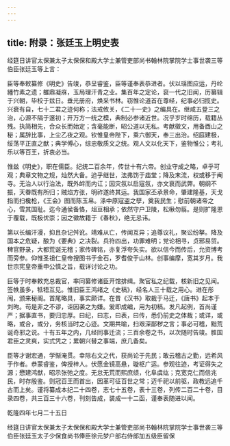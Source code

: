 ```yaml
---
---
---
```

title: 附录：张廷玉上明史表
---

经筵日讲官太保兼太子太保保和殿大学士兼管吏部尚书翰林院掌院学士事世袭三等伯臣张廷玉等上言：

臣等奉敕纂修《明史》告竣，恭呈睿鉴，臣等谨奉表恭进者。伏以瑶图应运，丹纶繙竹素之遗；雒鼎凝庥，玉局理汗青之业。集百年之定论，裒一代之旧闻，历纂辑于兴朝，毕校于兹日。垂光册府，焕采书林。窃惟论道首在尊经，纪事必归揽史。兴衰有自，七十二君之迹何称；法戒攸关，《二十一史》之编具在。继咸五登三之治，心源不隔于邃初；开万方一统之模，典制必参诸近世。况乎岁时绵历，载籍丛残。执简相先，合众长而始定；含毫能断，昭公道以无私。考献徵文，用备酉山之秘；属辞比事，上尘乙夜之观。钦惟皇帝陛下，乘六御天，奉三出治。绍庭建极，绥荡平正直之猷；典学傅心，综忠敬质文之统。观人文以化天下，鉴物惟公；考礼乐以等百王，折衷必当。

惟兹《明史》，职在儒臣。纪统二百余年，传世十有六帝。创业守成之略，卓乎可观；典章文物之规，灿然大备。迨乎继世，法弗饬于庙堂；降及末流，权或移于阉寺。无治人以行治法，既外衅而内讧；因灾氛以启寇氛，亦文衰而武弊。朝纲不振，天眷既有所归；贼焰方张，明祚遂终其运。我国家丕承景命，肇建隆基，天戈指而扫欃枪，《王会》图而陈玉帛。涤中原寇盗之孽，奠我民生；慰前朝诸帝之心，雪其国耻。迄今通侯备恪，俎豆相承；依然守户卫陵，松楸勿翦。是则扩隆恩于覆载，既极优崇；因之徵故籍于《春秋》，绝无忌讳。

第以长编汗漫，抑且杂记舛讹。靖难从亡，传闻互异；追尊议礼，聚讼纷拏。降及国本之危疑，酿为《要典》之决裂。兵符四出，功罪难明；党论相寻，贞邪易贸。稗官野录，大都荒诞无稽；家传碑铭，亦复浮夸失实。欲以信今而传后，允资博考而旁参。仰惟圣祖仁皇帝搜图书于金石，罗耆俊于山林。创事编摩，宽其岁月。我世宗宪皇帝重申公慎之旨，载详讨论之功。

巨等于时奉敕充总裁官，率同纂修诸臣开馆排缉。聚官私之纪载，核新旧之见闻。签帙虽多，牴牾互见。惟旧臣王鸿绪之《史稿》，经名人三十载之用心。进在彤闱，颁来秘阁。首尾略具，事实颇详。在昔《汉书》取裁于马迁，《唐书》起本于刘昫。苟是非之不谬，讵因袭之为嫌。爰即成编，用为初稿。发凡起例，首尚谨严；据事直书，要归忠厚。曰纪，曰志，曰表，曰传，悉仍前史之体裁；或详，或略，或合，或分，务核当时之心迹。文期共喻，扫艰深鄙秽之言；事必可稽，黜荒诞奇邪之说。十有五年之内，几经同事迁流；三百余卷之书，以次随时告竣。胜国君臣之灵爽，实式凭之；累朝兴替之事端，庶几备矣。

臣等才谢宏通，学惭淹贯。幸际右文之代，获尚论于先民；敢云稽古之勤，远希风于作者。恭蒙睿鉴，俾授梓人。伏愿金镜高悬，璇枢广运。参观往迹，考证得失之源；懋建鸿猷，昭示张弛之度。无怠无荒而熙庶绩，化阜虞纮；克宽克仁而信兆民，时存殷鉴。则冠百王而首出，因革可征百世之常；迈千祀以前驱，政教远追千古而上矣。谨将纂成本纪二十四卷，志七十五卷，表十三卷，列传二百二十卷，目录四卷，共三百三十六卷，刊刻告成，装成一十二函，谨奉表随进以闻。

乾隆四年七月二十五日

经筵日讲官太保兼太子太保保和殿大学士兼管吏部尚书翰林院掌院学士事世袭三等伯臣张廷玉太子少保食尚书俸臣徐元梦户部右侍郎加五级臣留保

